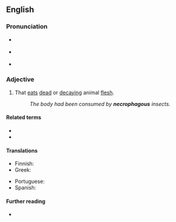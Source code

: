 ==English==
{{was wotd|2008|July|16}}

===Pronunciation===
* {{a|UK}} {{IPA|/nɛˈkɹɒf.ə.ɡəs/|lang=en}}
* {{a|US}} {{IPA|/nɛˈkɹɑ.fə.ɡəs/|lang=en}}
* {{audio|en-us-necrophagous.ogg|Audio (US)|lang=en}}

===Adjective===
{{en-adj}}

# That [[eat]]s [[dead]] or [[decaying]] animal [[flesh]].
#: ''The body had been consumed by '''necrophagous''' insects.''

====Related terms====
* {{l|en|necrophage}}
* {{l|en|necrophagy}}

====Translations====
{{trans-top|that eats dead or decaying flesh}}
* Finnish: {{t|fi|raatoja syövä}}
* Greek: {{t+|el|νεκροφάγος}}
{{trans-mid}}
* Portuguese: {{t+|pt|necrófago}}
* Spanish: {{t|es|necrófago}}
{{trans-bottom}}

====Further reading====
* {{pedia|Scavenger}}